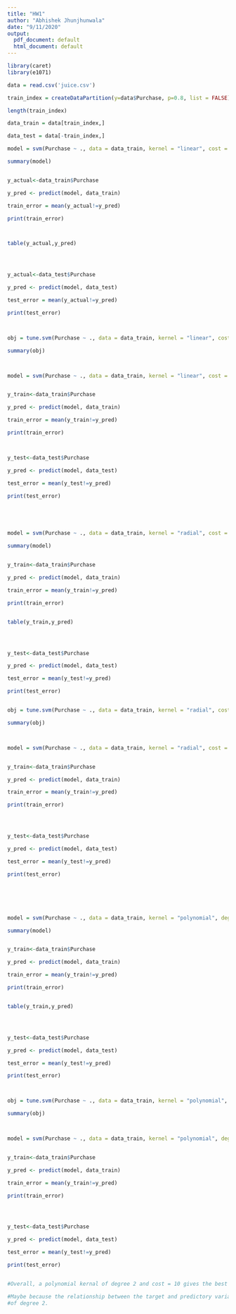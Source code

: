 ```yaml
---
title: "HW1"
author: "Abhishek Jhunjhunwala"
date: "9/11/2020"
output:
  pdf_document: default
  html_document: default
---
```


```r


library(caret)
library(e1071)

data = read.csv('juice.csv')

train_index = createDataPartition(y=data$Purchase, p=0.8, list = FALSE)

length(train_index)

data_train = data[train_index,]

data_test = data[-train_index,]

model = svm(Purchase ~ ., data = data_train, kernel = "linear", cost = 0.01 )

summary(model)


y_actual<-data_train$Purchase

y_pred <- predict(model, data_train)

train_error = mean(y_actual!=y_pred) 

print(train_error)



table(y_actual,y_pred)




y_actual<-data_test$Purchase

y_pred <- predict(model, data_test)

test_error = mean(y_actual!=y_pred) 

print(test_error)



obj = tune.svm(Purchase ~ ., data = data_train, kernel = "linear", cost = 10^(-2:1) )

summary(obj)



model = svm(Purchase ~ ., data = data_train, kernel = "linear", cost = 0.1 )


y_train<-data_train$Purchase

y_pred <- predict(model, data_train)

train_error = mean(y_train!=y_pred) 

print(train_error)



y_test<-data_test$Purchase

y_pred <- predict(model, data_test)

test_error = mean(y_test!=y_pred) 

print(test_error)





model = svm(Purchase ~ ., data = data_train, kernel = "radial", cost = 0.01 )

summary(model)


y_train<-data_train$Purchase

y_pred <- predict(model, data_train)

train_error = mean(y_train!=y_pred) 

print(train_error)


table(y_train,y_pred)




y_test<-data_test$Purchase

y_pred <- predict(model, data_test)

test_error = mean(y_test!=y_pred) 

print(test_error)


obj = tune.svm(Purchase ~ ., data = data_train, kernel = "radial", cost = 10^(-2:1) )

summary(obj)



model = svm(Purchase ~ ., data = data_train, kernel = "radial", cost = 1 )


y_train<-data_train$Purchase

y_pred <- predict(model, data_train)

train_error = mean(y_train!=y_pred) 

print(train_error)




y_test<-data_test$Purchase

y_pred <- predict(model, data_test)

test_error = mean(y_test!=y_pred) 

print(test_error)






model = svm(Purchase ~ ., data = data_train, kernel = "polynomial", degree = 2, cost = 0.01 )

summary(model)


y_train<-data_train$Purchase

y_pred <- predict(model, data_train)

train_error = mean(y_train!=y_pred) 

print(train_error)


table(y_train,y_pred)




y_test<-data_test$Purchase

y_pred <- predict(model, data_test)

test_error = mean(y_test!=y_pred) 

print(test_error)



obj = tune.svm(Purchase ~ ., data = data_train, kernel = "polynomial", degree = 2, cost = 10^(-2:1) )

summary(obj)



model = svm(Purchase ~ ., data = data_train, kernel = "polynomial", degree = 2, cost = 10 )


y_train<-data_train$Purchase

y_pred <- predict(model, data_train)

train_error = mean(y_train!=y_pred) 

print(train_error)




y_test<-data_test$Purchase

y_pred <- predict(model, data_test)

test_error = mean(y_test!=y_pred) 

print(test_error)


#Overall, a polynomial kernal of degree 2 and cost = 10 gives the best results.

#Maybe because the relationship between the target and predictory variables is polynomial 
#of degree 2. 




```



